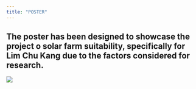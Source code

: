 ```yaml
---
title: "POSTER"
---
```


The poster has been designed to showcase the project o solar farm suitability, specifically for Lim Chu Kang due to the factors considered for research. 
---

![](images/GIS Poster.png)
